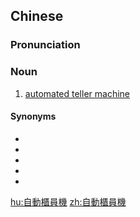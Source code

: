 {{also|自动柜员机}}
==Chinese==
{{zh-forms|s=自动柜员机|type=23}}

===Pronunciation===
{{zh-pron
|m=zìdòng guìyuánjī
|c=zi6 dung6 gwai6 jyun4 gei1
|cat=n
}}

===Noun===
{{zh-noun}}

# {{lb|zh|banking}} [[automated teller machine]]

====Synonyms====
* {{zh-l|櫃員機}}
* {{zh-l|取款機}}
* {{zh-l|提款機}}
* {{zh-l|自動取款機}}
* {{zh-l|自動提款機}}

[[hu:自動櫃員機]]
[[zh:自動櫃員機]]
